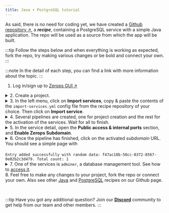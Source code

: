 ```yaml
---
title: Java + PostgreSQL tutorial
---
```



As said, there is no need for coding yet, we have created a [Github repository ↗](https://github.com/zeropsio/recipe-onboarding-java), a ***recipe***, containing a PostgreSQL service with a simple Java application. The repo will be used as a source from which the app will be built.

:::tip
Follow the steps below and when everything is working as expected, fork the repo, try making various changes or be bold and connect your own.
:::

:::note
In the detail of each step, you can find a link with more information about the topic.
:::

1. Log in/sign up to [Zerops GUI ↗](https://app.zerops.io)

<details><summary>2. Create a project.</summary>
<p>
Learn more about <a href="/features/infrastructure#project">projects</a> in Zerops. See how to <a href="/java/how-to/create#create-a-project-description-file">import</a> a whole project into Zerops.
</p>
</details>
<details><summary>3. In the left menu, click on <b>Import services</b>, copy & paste the contents of the <code>import-services.yml</code> config file from the recipe repository of your choice. Then click on <b>Import service</b>.</summary>
<p>
Learn more about <a href="/features/infrastructure#services--containers">services</a> in Zerops and how to <a href="/java/how-to/create#add-java-service-to-an-existing-project">import a service</a> to an existing project.
</p>
<p>
The yaml file includes a <code>buildFromGit</code> directive, which ensures a one-time build from Git repository source.
See how to connect a <a href="/references/github-integration">Github</a> or <a href="/references/github-integration">Gitlab</a> repository to be able to trigger automatic builds & deploys.</p>
</details>
<details><summary>4. Several pipelines are created, one for project creation and the rest for the activation of the services. Wait for all to finish.</summary>
<p>
Learn more about how the pipelines can be <a href="/java/how-to/trigger-pipeline">triggered</a> and about <a href="/java/how-to/build-process">build</a> and <a href="/java/how-to/deploy-process">deploy</a> processes of a Java application in Zerops.

Learn more about how to access <a href="/java/how-to/logs#build-log">build log</a> of your Java service in Zerops.
</p>
</details>
<details><summary>5. In the service detail, open the <b>Public access & internal ports</b> section, and <b>Enable Zerops Subdomain</b>.</summary>
<p>
Learn more about how to <a href="/java/how-to/access">access</a> your Java service in Zerops.
</p>
</details>
<details><summary>6. Once the pipeline has finished, click on the activated <i>subdomain</i> URL. You should see a simple page with <br/><br/><code>Entry added successfully with random data: f47ac10b-58cc-0372-8567-0e02b2c3d479. Total count: 1</code></summary>
<p>
Congratulations! You have created your first application in Zerops, and we hope to see your own projects soon.

For now, check out other features, such as <a href="/java/how-to/env-variables">environment variables</a>, <a href="/java/how-to/logs#runtime-log">runtime log</a> and <a href="/java/how-to/scaling">scaling</a>.
</p>
</details>
<details><summary>7. One of the services is <code>adminer</code>, a database management tool. See how to <a href="/postgresql/how-to/manage#how-to-access-adminer">access it</a>.</summary>
<p>
Learn more about how to <a href="/postgresql/how-to/manage#how-to-use-psql-cli-on-your-workstation">use <code>psql</code></a> command-line tool instead or how to <a href="/postgresql/how-to/export-import-data">import and export data</a> from your database.
</p>
</details>
8. Feel free to make any changes to your project, fork the repo or connect your own. Also see other <a href="https://github.com/zeropsio?q=java&type=all&language=&sort=">Java</a> and <a href="https://github.com/zeropsio?q=postgresql&type=all&language=&sort=">PostgreSQL</a> recipes on our Github page.

<p>&nbsp;</p>

:::tip
Have you got any additional question? Join our **[Discord](https://discord.com/invite/WDvCZ54)** community to get help from our team and other members.
:::